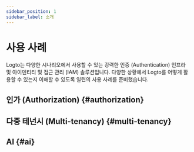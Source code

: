 ```yaml
---
sidebar_position: 1
sidebar_label: 소개
---
```



# 사용 사례

Logto는 다양한 시나리오에서 사용할 수 있는 강력한 인증 (Authentication) 인프라 및 아이덴티티 및 접근 관리 (IAM) 솔루션입니다. 다양한 상황에서 Logto를 어떻게 활용할 수 있는지 이해할 수 있도록 일련의 사용 사례를 준비했습니다.

## 인가 (Authorization) \{#authorization}

<AuthorizationCatalog headingLevel={3} />

## 다중 테넌시 (Multi-tenancy) \{#multi-tenancy}

<MultiTenancyCatalog headingLevel={3} />

## AI \{#ai}

<AiCatalog headingLevel={3} />

